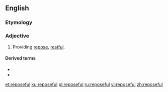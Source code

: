 ==English==

===Etymology===
{{suffix|repose|ful|lang=en}}

===Adjective===
{{en-adj}}

# Providing [[repose]], [[restful]].

====Derived terms====
* {{l|en|reposefully}}
* {{l|en|reposefulness}}

[[et:reposeful]]
[[ku:reposeful]]
[[pl:reposeful]]
[[ru:reposeful]]
[[vi:reposeful]]
[[zh:reposeful]]